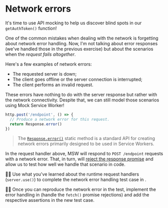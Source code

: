 # Network errors

It's time to use API mocking to help us discover blind spots in our `getAuthToken()` function!

One of the common mistakes when dealing with the network is forgetting about network error handling. Now, I'm not talking about error responses (we've handled those in the previous exercise) but about the scenarios when the _request fails altogether_.

Here's a few examples of network errors:

- The requested server is down;
- The client goes offline or the server connection is interrupted;
- The client performs an invalid request.

These errors have nothing to do with the server response but rather with the network connectivity. Despite that, we can still model those scenarios using Mock Service Worker!

```ts highlight=3
http.post('/endpoint', () => {
  // Produce a network error for this request.
  return Response.error()
})
```

> The [`Response.error()`](https://developer.mozilla.org/en-US/docs/Web/API/Response/error_static) static method is a standard API for creating network errors primarily designed to be used in Service Workers.

In the request handler above, MSW will respond to `POST /endpoint` requests with a network error. That, in turn, will [reject the response promise](https://kettanaito.com/blog/why-fetch-promise-doesnt-reject-on-error-responses) and allow us to test how well we handle that scenario in code.

👨‍💼 Use what you've learned about the runtime request handlers (`server.use()`) to complete the network error handling test case in <InlineFile file="get-auth-token.test.ts" />.

👨‍💼 Once you can reproduce the network error in the test, implement the error handling in <InlineFile file="get-auth-token.ts" /> (handle the `fetch()` promise rejections) and add the respective assertions in the new test case.
